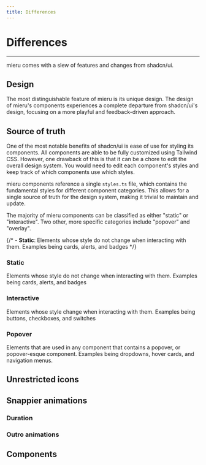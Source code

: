 ```yaml
---
title: Differences
---
```


# Differences

---

mieru comes with a slew of features and changes from shadcn/ui. 

## Design

The most distinguishable feature of mieru is its unique design. The design of mieru's components experiences a complete departure from shadcn/ui's design, focusing on a more playful and feedback-driven approach.

## Source of truth

One of the most notable benefits of shadcn/ui is ease of use for styling its components. All components are able to be fully customized using Tailwind CSS. However, one drawback of this is that it can be a chore to edit the overall design system. You would need to edit each component's styles and keep track of which components use which styles.

mieru components reference a single `styles.ts` file, which contains the fundamental styles for different component categories. This allows for a single source of truth for the design system, making it trivial to maintain and update.

The majority of mieru components can be classified as either "static" or "interactive". Two other, more specific categories include "popover" and "overlay".

{/* - **Static**: Elements whose style do not change when interacting with them. Examples being cards, alerts, and badges */}

### Static

Elements whose style do not change when interacting with them. Examples being cards, alerts, and badges

<StaticExamples/>

### Interactive

Elements whose style change when interacting with them. Examples being buttons, checkboxes, and switches

<InteractiveExamples/>

### Popover

Elements that are used in any component that contains a popover, or popover-esque component. Examples being dropdowns, hover cards, and navigation menus.

<PopoverExamples/>

## Unrestricted icons

## Snappier animations

### Duration

### Outro animations

## Components
